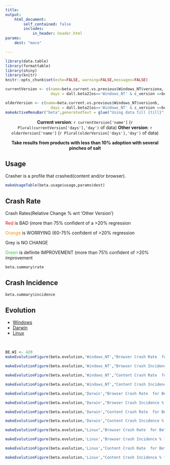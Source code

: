 ```yaml
---
title:
output:  
    html_document:
        self_contained: false
        includes:
            in_header: header.html
params:
    dest: "moco"

---
```



```r
library(data.table)
library(formattable)
library(shiny)
library(knitr)
knitr::opts_chunk$set(echo=FALSE, warning=FALSE,messages=FALSE)
```



<style type="text/css">


.main-container {
  max-width:100%;
  margin:0;
  padding:0;
}
a.nohover  {
  pointer-events: none;
  }
</style>

```r
currentVersion <- c(name=beta.current.vs.previous$Windows_NT$versiona,
                    days = dall.beta2[os=='Windows_NT' & c_version ==beta.current.vs.previous$Windows_NT$versiona, .N])

olderVersion <- c(name=beta.current.vs.previous$Windows_NT$versionb,
                    days = dall.beta2[os=='Windows_NT' & c_version ==beta.current.vs.previous$Windows_NT$versionb, .N])
makeActiveMenuBar("beta",generatedText = glue("Using data till {till}",till=dall.beta2[,max(date)]))
```



<div class = "row" style='text-align:center;'>
<div class = "col-md-6 col-md-offset-3">
<b>Current version</b>: `r currentVersion['name']` (`r Plural(currentVersion['days'],'day')`  of data) <b>Other version</b>: `r olderVersion['name']` (`r Plural(olderVersion['days'],'day')` of data)
</div>
</div>

<div class = "row" style='text-align:center;'>
<div class = "col-md-6 col-md-offset-3">
<b> Take results from products with less than 10% adoption with several pinches
of salt</b>
</div>
</div>



<div class = "row">

<div class = "col-md-2 col-md-offset-3">
<h2>Usage</h2>
<p class='notes'> Crasher is a profile that crashed(content and/or browser).</p>
</div>
<div class = "col-md-4">
```r
makeUsageTable(beta.usage$usage,params$dest)
```
</div>

</div>



<div class = "row">
<div class = "col-md-2 col-md-offset-3">
<h2>Crash Rate</h2>
<div class='notes'>
<p>Crash Rates(Relative Change % wrt 'Other Version')<p>
<p> <font color='red'>Red</font> is BAD (more than 75% confident of a >20% regression </p>
<p> <font color='darkorange'>Orange</font> is WORRYING (60-75% confident of >20% regression </p>
<p> Grey is NO CHANGE</p>
<p> <font color='limegreen'>Green</font> is definite IMPROVEMENT (more than 75% confident of >20%    improvement</p>
</div>
</div>
<div class = "col-md-4">
```r
beta.summary$rate
```
</div>
</div>

<div class = "row">
<div class = "col-md-2 col-md-offset-3">
<h2>Crash Incidence</h2>
</div>
<div class = "col-md-4">
```r
beta.summary$incidence
```
</div>
</div>

<div class = "row">
<div class = "col-md-6 col-md-offset-3">
<h2> Evolution</h2>
<ul class="nav nav-tabs" role="tablist">
 <li class="active"><a href="#beta_win_evo"  role="tab" data-toggle="tab" >Windows</a></li>
 <li><a href="#beta_darwin_evo"  role="tab" data-toggle="tab">Darwin</a></li>
 <li><a href="#beta_linux_evo"  role="tab" data-toggle="tab" >Linux</a></li>  
</ul>
</div>
</div>

<div class = "row">
<div class = "col-md-8 col-md-offset-2">
<br/>
<div class="tab-content">

<div id="beta_win_evo" class="tab-pane fade in active">

<div class = "col-md-6">
```r
BE.WI <- 420
makeEvolutionFigure(beta.evolution,'Windows_NT',"Browser Crash Rate  for Beta, Windows_NT","rate",whi="cmr",width=BE.WI,height=240)
```
</div>

<div class='col-md-6'>

```r
makeEvolutionFigure(beta.evolution,'Windows_NT',"Browser Crash Incidence % for Beta, Windows_NT","incidence",whi="cmi",width=BE.WI,height=240)
```
</div>



<div class = "col-md-6  ">
```r
makeEvolutionFigure(beta.evolution,'Windows_NT',"Content Crash Rate  for Beta, Windows_NT","rate",whi="ccr",width=BE.WI,height=240)
```
</div>
<div class = "col-md-6 ">
```r
makeEvolutionFigure(beta.evolution,'Windows_NT',"Content Crash Incidence % for Beta, Windows_NT","incidence",whi="cci",width=BE.WI,height=240)
```
</div>
</div>


<div id="beta_darwin_evo" class="tab-pane fade in">
<div class = "col-md-6">
```r
makeEvolutionFigure(beta.evolution,'Darwin',"Browser Crash Rate  for Beta, Darwin","rate",whi="cmr",width=BE.WI,height=240)
```
</div>
<div class = "col-md-6">
```r
makeEvolutionFigure(beta.evolution,'Darwin',"Browser Crash Incidence % for Beta, Darwin","incidence",whi="cmi",width=BE.WI,height=240)
```
</div>
<div class = "col-md-6">
```r
makeEvolutionFigure(beta.evolution,'Darwin',"Content Crash Rate  for Beta, Darwin","rate",whi="ccr",width=BE.WI,height=240)
```
</div>
<div class = "col-md-6">
```r
makeEvolutionFigure(beta.evolution,'Darwin',"Content Crash Incidence % for Beta, Darwin","incidence",whi="cci",width=BE.WI,height=240)
```
</div>
</div>


<div id="beta_linux_evo" class="tab-pane fade in">
<div class = "col-md-6">
```r
makeEvolutionFigure(beta.evolution,"Linux","Browser Crash Rate  for Beta, Linux","rate",whi="cmr",width=BE.WI,height=240)
```
</div>
<div class = "col-md-6">
```r
makeEvolutionFigure(beta.evolution,'Linux',"Browser Crash Incidence % for Beta, Linux","incidence",whi="cmi",width=BE.WI,height=240)
```
</div>
<div class = "col-md-6">
```r
makeEvolutionFigure(beta.evolution,'Linux',"Content Crash Rate  for Beta, Linux","rate",whi="ccr",width=BE.WI,height=240)
```
</div>
<div class = "col-md-6">
```r
makeEvolutionFigure(beta.evolution,'Linux',"Content Crash Incidence % for Beta, Linux","incidence",whi="cci",width=BE.WI,height=240)
```
</div>
</div>


</div>
</div>
</div>

